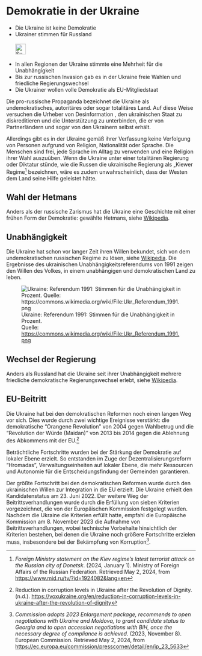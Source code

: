 # Demokratie in der Ukraine {#sec-democracy-ukraine}

\index{Referendum}
\index{Wahlen}
\index{Demokratie}

::: {.callout-caution title=„Myth“}
- Die Ukraine ist keine Demokratie
- Ukrainer stimmen für Russland  
[<br>![Suche nach Stichwort in EUvsDisinfo](../all_common_img/EUvsDisinfo_400x240.jpg){height=2em}](https://euvsdisinfo.eu/disinformation-cases/?text=(referendum%7Celections%7Coligarchy)%20Ukraine&sort=relevance)
:::

::: {.callout-tip title=„Truth“}
- In allen Regionen der Ukraine stimmte eine Mehrheit für die Unabhängigkeit 
- Bis zur russischen Invasion gab es in der Ukraine freie Wahlen und friedliche Regierungswechsel
- Die Ukrainer wollen volle Demokratie als EU-Mitgliedstaat
:::

Die pro-russische Propaganda bezeichnet die Ukraine als undemokratisches, autoritäres oder sogar totalitäres Land. Auf diese Weise versuchen die Urheber von Desinformation , den ukrainischen Staat zu diskreditieren und die Unterstützung zu unterbinden, die er von Partnerländern und sogar von den Ukrainern selbst erhält. 

Allerdings gibt es in der Ukraine gemäß ihrer Verfassung keine Verfolgung von Personen aufgrund von Religion, Nationalität oder Sprache. Die Menschen sind frei, jede Sprache im Alltag zu verwenden und eine Religion ihrer Wahl auszuüben. Wenn die Ukraine unter einer totalitären Regierung oder Diktatur stünde, wie die Russen die ukrainische Regierung als „Kiewer Regime[^democracy-ukraine.de-1] bezeichnen, wäre es zudem unwahrscheinlich, dass der Westen dem Land seine Hilfe geleistet hätte.


## Wahl der Hetmans

Anders als der russische Zarismus hat die Ukraine eine Geschichte mit einer frühen Form der Demokratie: gewählte Hetmans, siehe [Wikipedia](https://en.wikipedia.org/wiki/Cossack_Hetmanate).


## Unabhängigkeit

Die Ukraine hat schon vor langer Zeit ihren Willen bekundet, sich von dem undemokratischen russischen Regime zu lösen, siehe [Wikipedia](https://de.wikipedia.org/wiki/Referendum_%C3%BCber_die_Unabh%C3%A4ngigkeit_der_Ukraine). Die Ergebnisse des ukrainischen Unabhängigkeitsreferendums von 1991 zeigen den Willen des Volkes, in einem unabhängigen und demokratischen Land zu leben. 

![Ukraine: Referendum 1991: Stimmen für die Unabhängigkeit in Prozent.  
Quelle: [https://commons.wikimedia.org/wiki/File:Ukr_Referendum_1991.png](https://commons.wikimedia.org/wiki/File:Ukr_Referendum_1991.png)](624px-Ukr_Referendum_1991.jpg)


## Wechsel der Regierung

Anders als Russland hat die Ukraine seit ihrer Unabhängigkeit mehrere friedliche demokratische Regierungswechsel erlebt, siehe [Wikipedia](https://de.wikipedia.org/wiki/Geschichte_der_Ukraine_(seit_1991)).


## EU-Beitritt


Die Ukraine hat bei den demokratischen Reformen noch einen langen Weg vor sich. Dies wurde durch zwei wichtige Ereignisse verstärkt: die demokratische “Orangene Revolution” von 2004 gegen Wahlbetrug und die “Revolution der Würde (Maidan)” von 2013 bis 2014 gegen die Ablehnung des Abkommens mit der EU.[^democracy-ukraine.de-2]

Beträchtliche Fortschritte wurden bei der Stärkung der Demokratie auf lokaler Ebene erzielt. So entstanden im Zuge der Dezentralisierungsreform “Hromadas”, Verwaltungseinheiten auf lokaler Ebene, die mehr Ressourcen und Autonomie für die Entscheidungsfindung der Gemeinden garantieren.

Der größte Fortschritt bei den demokratischen Reformen wurde durch den ukrainischen Willen zur Integration in die EU erzielt. Die Ukraine erhielt den Kandidatenstatus am 23\. Juni 2022\. Der weitere Weg der Beitrittsverhandlungen wurde durch die Erfüllung von sieben Kriterien vorgezeichnet, die von der Europäischen Kommission festgelegt wurden. Nachdem die Ukraine die Kriterien erfüllt hatte, empfahl die Europäische Kommission am 8\. November 2023 die Aufnahme von Beitrittsverhandlungen, wobei technische Vorbehalte hinsichtlich der Kriterien bestehen, bei denen die Ukraine noch größere Fortschritte erzielen muss, insbesondere bei der Bekämpfung von Korruption[^democracy-ukraine.de-3].

[^democracy-ukraine.de-1]:  *Foreign Ministry statement on the Kiev regime’s latest terrorist attack on the Russian city of Donetsk*. (2024, January 1). Ministry of Foreign Affairs of the Russian Federation. Retrieved May 2, 2024, from [https://www.mid.ru/tv/?id=1924082\&lang=en](https://www.mid.ru/tv/?id=1924082\&lang=en)

[^democracy-ukraine.de-2]:  Reduction in corruption levels in Ukraine after the Revolution of Dignity. (n.d.). [https://voxukraine.org/en/reduction-in-corruption-levels-in-ukraine-after-the-revolution-of-dignity](https://voxukraine.org/en/reduction-in-corruption-levels-in-ukraine-after-the-revolution-of-dignity)

[^democracy-ukraine.de-3]:  *Commission adopts 2023 Enlargement package, recommends to open negotiations with Ukraine and Moldova, to grant candidate status to Georgia and to open accession negotiations with BiH, once the necessary degree of compliance is achieved*. (2023, November 8). European Commission. Retrieved May 2, 2024, from [https://ec.europa.eu/commission/presscorner/detail/en/ip\_23\_5633](https://ec.europa.eu/commission/presscorner/detail/en/ip\_23\_5633)
